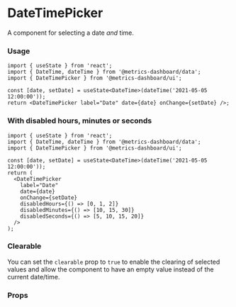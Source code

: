 
# DateTimePicker

A component for selecting a date _and_ time.

### Usage

```tsx
import { useState } from 'react';
import { DateTime, dateTime } from '@metrics-dashboard/data';
import { DateTimePicker } from '@metrics-dashboard/ui';

const [date, setDate] = useState<DateTime>(dateTime('2021-05-05 12:00:00'));
return <DateTimePicker label="Date" date={date} onChange={setDate} />;
```

### With disabled hours, minutes or seconds

```tsx
import { useState } from 'react';
import { DateTime, dateTime } from '@metrics-dashboard/data';
import { DateTimePicker } from '@metrics-dashboard/ui';

const [date, setDate] = useState<DateTime>(dateTime('2021-05-05 12:00:00'));
return (
  <DateTimePicker
    label="Date"
    date={date}
    onChange={setDate}
    disabledHours={() => [0, 1, 2]}
    disabledMinutes={() => [10, 15, 30]}
    disabledSeconds={() => [5, 10, 15, 20]}
  />
);
```

### Clearable

You can set the `clearable` prop to `true` to enable the clearing of selected values and allow the component to have an empty value instead of the current date/time.

### Props

<ArgTypes of={DateTimePicker} />
